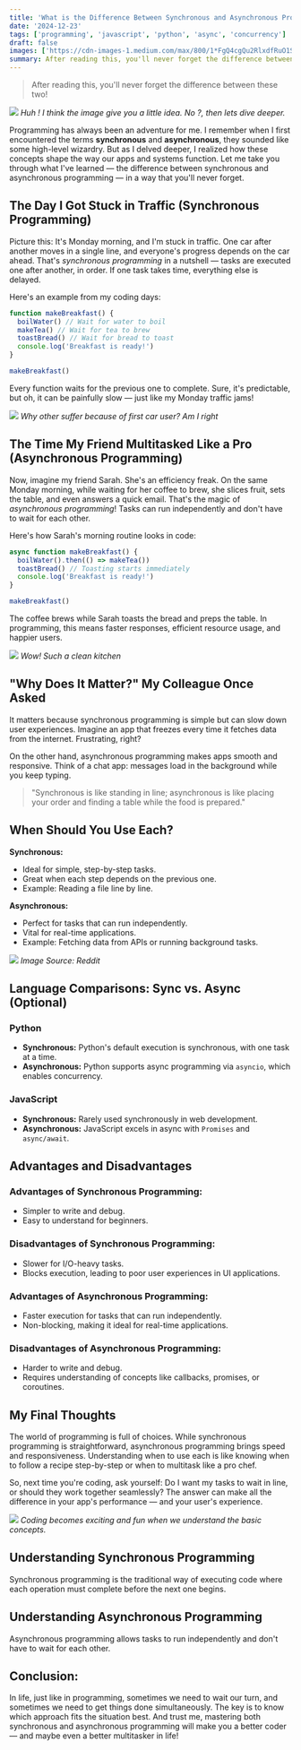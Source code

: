 ```yaml
---
title: 'What is the Difference Between Synchronous and Asynchronous Programming?'
date: '2024-12-23'
tags: ['programming', 'javascript', 'python', 'async', 'concurrency']
draft: false
images: ['https://cdn-images-1.medium.com/max/800/1*FgQ4cgQu2RlxdfRuO1Svuw.png']
summary: After reading this, you'll never forget the difference between these two! This article explains synchronous and asynchronous programming through real-world analogies and practical code examples.
---
```


> After reading this, you'll never forget the difference between these two!

![](https://cdn-images-1.medium.com/max/800/1*FgQ4cgQu2RlxdfRuO1Svuw.png)
_Huh ! I think the image give you a little idea. No ?, then lets dive deeper._

Programming has always been an adventure for me. I remember when I first encountered the terms **synchronous** and **asynchronous**, they sounded like some high-level wizardry. But as I delved deeper, I realized how these concepts shape the way our apps and systems function. Let me take you through what I've learned — the difference between synchronous and asynchronous programming — in a way that you'll never forget.

## The Day I Got Stuck in Traffic (Synchronous Programming)

Picture this: It's Monday morning, and I'm stuck in traffic. One car after another moves in a single line, and everyone's progress depends on the car ahead. That's _synchronous programming_ in a nutshell — tasks are executed one after another, in order. If one task takes time, everything else is delayed.

Here's an example from my coding days:

```javascript
function makeBreakfast() {
  boilWater() // Wait for water to boil
  makeTea() // Wait for tea to brew
  toastBread() // Wait for bread to toast
  console.log('Breakfast is ready!')
}

makeBreakfast()
```

Every function waits for the previous one to complete. Sure, it's predictable, but oh, it can be painfully slow — just like my Monday traffic jams!

![](https://cdn-images-1.medium.com/max/800/1*0AdGp4JLcu5Ybo4-ycjKOw.jpeg)
_Why other suffer because of first car user? Am I right_

## The Time My Friend Multitasked Like a Pro (Asynchronous Programming)

Now, imagine my friend Sarah. She's an efficiency freak. On the same Monday morning, while waiting for her coffee to brew, she slices fruit, sets the table, and even answers a quick email. That's the magic of _asynchronous programming_! Tasks can run independently and don't have to wait for each other.

Here's how Sarah's morning routine looks in code:

```javascript
async function makeBreakfast() {
  boilWater().then(() => makeTea())
  toastBread() // Toasting starts immediately
  console.log('Breakfast is ready!')
}

makeBreakfast()
```

The coffee brews while Sarah toasts the bread and preps the table. In programming, this means faster responses, efficient resource usage, and happier users.

![](https://cdn-images-1.medium.com/max/800/1*aEgltBtxpO4ZmANI_2aw1A.jpeg)
_Wow! Such a clean kitchen_

## "Why Does It Matter?" My Colleague Once Asked

It matters because synchronous programming is simple but can slow down user experiences. Imagine an app that freezes every time it fetches data from the internet. Frustrating, right?

On the other hand, asynchronous programming makes apps smooth and responsive. Think of a chat app: messages load in the background while you keep typing.

> "Synchronous is like standing in line; asynchronous is like placing your order and finding a table while the food is prepared."

## When Should You Use Each?

**Synchronous:**

- Ideal for simple, step-by-step tasks.
- Great when each step depends on the previous one.
- Example: Reading a file line by line.

**Asynchronous:**

- Perfect for tasks that can run independently.
- Vital for real-time applications.
- Example: Fetching data from APIs or running background tasks.

![](https://cdn-images-1.medium.com/max/800/1*3hGRsW3u7DlMWOYpv2rwGw.jpeg)
_Image Source: Reddit_

## Language Comparisons: Sync vs. Async (Optional)

### Python

- **Synchronous:** Python's default execution is synchronous, with one task at a time.
- **Asynchronous:** Python supports async programming via `asyncio`, which enables concurrency.

### JavaScript

- **Synchronous:** Rarely used synchronously in web development.
- **Asynchronous:** JavaScript excels in async with `Promises` and `async/await`.

## Advantages and Disadvantages

### Advantages of Synchronous Programming:

- Simpler to write and debug.
- Easy to understand for beginners.

### Disadvantages of Synchronous Programming:

- Slower for I/O-heavy tasks.
- Blocks execution, leading to poor user experiences in UI applications.

### Advantages of Asynchronous Programming:

- Faster execution for tasks that can run independently.
- Non-blocking, making it ideal for real-time applications.

### Disadvantages of Asynchronous Programming:

- Harder to write and debug.
- Requires understanding of concepts like callbacks, promises, or coroutines.

## My Final Thoughts

The world of programming is full of choices. While synchronous programming is straightforward, asynchronous programming brings speed and responsiveness. Understanding when to use each is like knowing when to follow a recipe step-by-step or when to multitask like a pro chef.

So, next time you're coding, ask yourself: Do I want my tasks to wait in line, or should they work together seamlessly? The answer can make all the difference in your app's performance — and your user's experience.

![](https://cdn-images-1.medium.com/max/800/1*mDgy5VQavkR_n5W-07NRwg.jpeg)
_Coding becomes exciting and fun when we understand the basic concepts._

## Understanding Synchronous Programming

Synchronous programming is the traditional way of executing code where each operation must complete before the next one begins.

<BlogNewsletterForm title="Want more programming concept tutorials?" />

## Understanding Asynchronous Programming

Asynchronous programming allows tasks to run independently and don't have to wait for each other.

## Conclusion:

In life, just like in programming, sometimes we need to wait our turn, and sometimes we need to get things done simultaneously. The key is to know which approach fits the situation best. And trust me, mastering both synchronous and asynchronous programming will make you a better coder — and maybe even a better multitasker in life!
